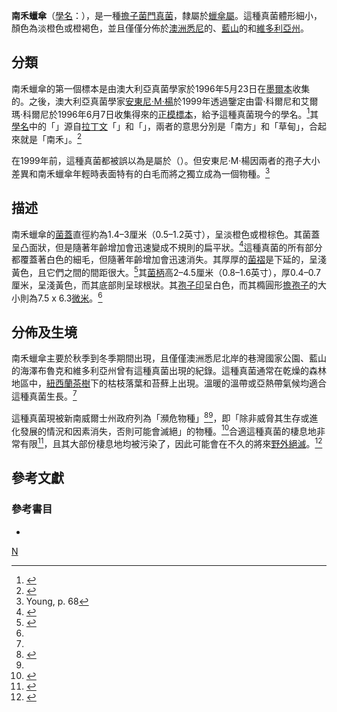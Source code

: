 {{Speciesbox 
| taxon = Hygrocybe austropratensis
| authority =  [[安東尼·M·楊|A. M. Young]]
| image =Hygrocybe_austropratensis_Hazelbr_3.jpg
}}
{{mycomorphbox
| name = 南禾蠟傘
| whichGills = decurrent
| capShape = convex
| hymeniumType= gills
| stipeCharacter= bare
| ecologicalType=saprotrophic
| sporePrintColor=white
| howEdible=unknown
}}

'''南禾蠟傘'''（[[學名|學名]]：{{lang|en|'''''Hygrocybe austropratensis'''''}}），是一種[[擔子菌門|擔子菌門]][[真菌|真菌]]，隸屬於[[蠟傘屬|蠟傘屬]]。這種真菌體形細小，顏色為淡橙色或橙褐色，並且僅僅分佈於[[澳洲|澳洲]][[悉尼|悉尼]]{{link-en|北岸 (悉尼)|Lower North Shore (Sydney)|北岸}}的{{link-en|巷灣國家公園|Lane Cove National Park}}、[[藍山_(澳大利亞)|藍山]]的{{link-en|海澤布魯克 (新南威爾士州)|Hazelbrook, New South Wales|海澤布魯克}}和[[維多利亞州|維多利亞州]]。

==分類==
南禾蠟傘的第一個標本是由澳大利亞真菌學家{{link-en|布魯斯·亞歷山大·赫斯|Bruce A. Fuhrer}}於1996年5月23日在[[墨爾本|墨爾本]]{{link-en|渥倫泰德國家公園|Warrandyte State Park}}收集的。之後，澳大利亞真菌學家[[安東尼·M·楊|安東尼·M·楊]]於1999年透過鑒定由雷·科爾尼和艾爾瑪·科爾尼於1996年6月7日收集得來的[[正模標本|正模標本]]，給予這種真菌現今的學名。<ref>{{cite journal |author=Young AM, Wood AE |year=1999|title=The Hygrocybeae (Fungi, Homobasidiomycetes, Agaricales, Hygrophoraceae) of Lane Cove Bushland Park, New South Wales |journal= Austrobaileya |volume=5 |pages=546}}</ref>其[[植物學名命名法|學名]]中的「''{{lang|la|austropratensis}}''」源自[[拉丁文|拉丁文]]「''{{lang|la|austro-}}''」和「''{{lang|la|pratensis}}''」，兩者的意思分別是「南方」和「草甸」，合起來就是「南禾」。<ref>{{cite book|author = Simpson DP| title = Cassell's Latin Dictionary  | publisher = Cassell Ltd| year = 1979|edition = 5|location = London|page = 883| isbn=0-304-52257-0}}</ref>

在1999年前，這種真菌都被誤以為是屬於{{link-en|草地蠟傘|''Hygrocybe pratensis''}}（{{lang|la|Hygrocybe pratensis}}）。但安東尼·M·楊因兩者的孢子大小差異和南禾蠟傘年輕時表面特有的白毛而將之獨立成為一個物種。<ref name=Young68>Young, p. 68</ref>

==描述==
南禾蠟傘的[[菌蓋|菌蓋]]直徑約為1.4–3厘米（0.5–1.2英寸），呈淡橙色或橙棕色。其菌蓋呈凸面狀，但是隨著年齡增加會迅速變成不規則的扁平狀。<ref>{{Cite web |url=http://www.environment.nsw.gov.au/threatenedspeciesapp/profile.aspx?id=10419 |title=Hygrocybe austropratensis - profile - NSW Government |accessdate=2013-11-18 |archive-date=2014-06-24 |archive-url=https://web.archive.org/web/20140624163552/http://www.environment.nsw.gov.au/threatenedspeciesapp/profile.aspx?id=10419 |dead-url=no }}</ref>這種真菌的所有部分都覆蓋著白色的細毛，但隨著年齡增加會迅速消失。其厚厚的[[菌褶|菌褶]]是下延的，呈淺黃色，且它們之間的間距很大。<ref>{{Cite web |url=http://bie.ala.org.au/species/Hygrocybe+austropratensis |title=Hygrocybe austropratensis : Hygrocybe Austropratensis - Atlas of Living Australia |accessdate=2013-11-18 |archive-date=2013-12-03 |archive-url=https://web.archive.org/web/20131203025217/http://bie.ala.org.au/species/Hygrocybe+austropratensis |dead-url=no }}</ref>其[[菌柄|菌柄]]高2–4.5厘米（0.8–1.6英寸），厚0.4–0.7厘米，呈淺黃色，而其底部則呈球根狀。其[[孢子印|孢子印]]呈白色，而其橢圓形[[擔孢子|擔孢子]]的大小則為7.5 x 6.3[[微米|微米]]。<ref name=Young68/>

==分佈及生境==
南禾蠟傘主要於秋季到冬季期間出現，且僅僅澳洲悉尼北岸的巷灣國家公園、藍山的海澤布魯克和維多利亞州曾有這種真菌出現的紀錄。這種真菌通常在乾燥的森林地區中，[[紐西蘭茶樹|紐西蘭茶樹]]下的枯枝落葉和苔蘚上出現。溫暖的溫帶或亞熱帶氣候均適合這種真菌生長。<ref name=Young68/>

這種真菌現被新南威爾士州政府列為「瀕危物種」<ref>{{Cite web |url=http://www.environment.nsw.gov.au/threatenedspecies/index.htm |title=NSW threatened species - NSW Government |accessdate=2013-11-18 |archive-date=2013-10-14 |archive-url=https://web.archive.org/web/20131014073914/http://www.environment.nsw.gov.au/threatenedspecies/index.htm |dead-url=no }}</ref><ref name=DECC/>，即「除非威脅其生存或進化發展的情況和因素消失，否則可能會滅絕」的物種。<ref>{{cite web |url=http://threatenedspecies.environment.nsw.gov.au/tsprofile/legislation.aspx |title=NSW Threatened Species Legislation |accessdate=2008-04-16 |work=New South Wales Government - Department of Environment and Climate Change website |deadurl=yes |archiveurl=https://web.archive.org/web/20080217034826/http://www.threatenedspecies.environment.nsw.gov.au/tsprofile/legislation.aspx |archivedate=2008-02-17 }}</ref>合適這種真菌的棲息地非常有限<ref>{{Cite web |url=http://www.environment.nsw.gov.au/determinations/HygrocybeAustropratensisEndSpListing.htm |title=Hygrocybe austropratensis (an agaric fungus) - endangered species listing - NSW Government |accessdate=2013-11-18 |archive-date=2015-04-02 |archive-url=https://web.archive.org/web/20150402013434/http://www3.environment.nsw.gov.au/determinations/HygrocybeAustropratensisEndSpListing.htm |dead-url=no }}</ref>，且其大部份棲息地均被污染了，因此可能會在不久的將來[[野外絕滅|野外絕滅]]。<ref name=DECC>{{cite web |author=NSW Scientific Committee |url=http://www.environment.nsw.gov.au/determinations/HygrocybeAustropratensisEndSpListing.htm |title=''Hygrocybe austropratensis'' (an agaric fungus) - endangered species listing |accessdate=2008-07-25 |work=New South Wales Government - Department of Environment and Climate Change website |archive-date=2008-08-05 |archive-url=https://web.archive.org/web/20080805154143/http://www.environment.nsw.gov.au/determinations/HygrocybeAustropratensisEndSpListing.htm |dead-url=no }}</ref>

==參考文獻==
{{Reflist}}
===參考書目===
*{{cite book | author= Young, A.M. | year =2005 | title = Fungi of Australia: Hygrophoraceae | publisher = (Australian Biological Resources Study) CSIRO, Canberra, ACT | isbn = 0-643-09195-5}}
{{Taxonbar|from=Q15206032}}

{{DEFAULTSORT:Hygrocybe Austropratensis}}
[[Category:蠟傘屬|N]]